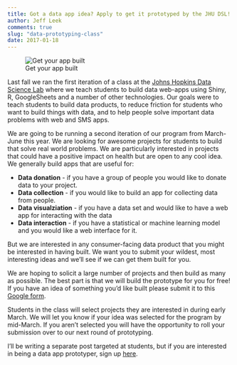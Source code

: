 ```yaml
---
title: Got a data app idea? Apply to get it prototyped by the JHU DSL!
author: Jeff Leek
comments: true
slug: "data-prototyping-class"
date: 2017-01-18
---
```


![Get your app built](https://raw.githubusercontent.com/simplystats/simplystats.github.io/master/_images/papr.png)

Last fall we ran the first iteration of a class at the [Johns Hopkins Data Science Lab](http://jhudatascience.org/) where we teach students to build data web-apps using Shiny, R, GoogleSheets and a number of other technologies. Our goals were to teach students to build data products, to reduce friction for students who want to build things with data, and to help people solve important data problems with web and SMS apps. 

We are going to be running a second iteration of our program from March-June this year. We are looking for awesome projects for students to build that solve real world problems. We are particularly interested in projects that could have a positive impact on health but are open to any cool idea. We generally build apps that are useful for:

* __Data donation__ - if you have a group of people you would like to donate data to your project.
* __Data collection__ - if you would like to build an app for collecting data from people.
* __Data visualziation__ - if you have a data set and would like to have a web app for interacting with the data
* __Data interaction__ - if you have a statistical or machine learning model and you would like a web interface for it.

But we are interested in any consumer-facing data product that you might be interested in having built. We want you to submit your wildest, most interesting ideas and we’ll see if we can get them built for you.

We are hoping to solicit a large number of projects and then build as many as possible. The best part is that we will build the prototype for you for free! If you have an idea of something you'd like built please submit it to this [Google form](https://docs.google.com/forms/d/1UPl7h8_SLw4zNFl_I9li_8GN14gyAEtPHtwO8fJ232E/edit?usp=forms_home&ths=true). 

Students in the class will select projects they are interested in during early March. We will let you know if your idea was selected for the program by mid-March. If you aren't selected you will have the opportunity to roll your submission over to our next round of prototyping.  

I'll be writing a separate post targeted at students, but if you are interested in being a data app prototyper, sign up [here](http://jhudatascience.org/prototyping_students.html).
